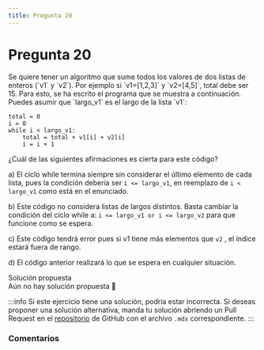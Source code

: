 ```yaml
---
title: Pregunta 20
---
```



# Pregunta 20

<div className="exercise">
Se quiere tener un algoritmo que sume todos los valores de dos listas de enteros (`v1` y `v2`). Por ejemplo si `v1=[1,2,3]` y `v2=[4,5]`, total debe ser 15. Para esto, se ha escrito el programa que se muestra a continuación. Puedes asumir que `largo_v1` es el largo de la lista `v1`:

```
total = 0
i = 0
while i < largo_v1:
    total = total + v1[i] + v2[i]
    i = i + 1
```

¿Cuál de las siguientes afirmaciones es cierta para este código?

a) El ciclo while termina siempre sin considerar el último elemento de cada lista, pues la condición debería ser `i <= largo_v1`, en reemplazo de `i < largo_v1` como está en el enunciado.

b) Este código no considera listas de largos distintos. Basta cambiar la condición del ciclo while a: `i <= largo_v1 or i <= largo_v2` para que funcione como se espera.

c) Este código tendrá error pues si v1 tiene más elementos que `v2` , el índice estará fuera de rango.

d) El código anterior realizará lo que se espera en cualquier situación.
</div>

<MDXDetails>
<summary>Solución propuesta</summary>

<div className="exercise">
Aún no hay solución propuesta 🥲
</div>

:::info
Si este ejercicio tiene una solución, podría estar incorrecta. Si deseas proponer una solución alternativa, manda tu solución abriendo
un Pull Request en el [repositorio](https://github.com/crow-rojas/apuntes-fundamentals/pulls) de GitHub con el archivo
`.mdx` correspondiente.
:::

</MDXDetails>

### Comentarios

<Disqus
  url="https://crow-rojas.github.io/apuntes-fundamentals/docs/engineering/computing/exercises/2016-1/p20"
  identifier="docs/engineering/computing/exercises/2016-1/p20"
  title="2016-1 Computación - Pregunta 20"
/>
